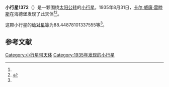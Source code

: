 {{Infobox planet
| bgcolour = #FFFFC0
| name = 1372 Haremari
| symbol = 
| image = 
| caption = 
| discovery = yes
| discovery_ref = 
| discoverer = [[卡尔·威廉·雷睦斯|卡尔·威廉·雷睦斯]]
| discovery_site = [[海德堡|海德堡]] 
| discovered = 1935年8月31日
| designations = yes
| mp_name = 
| named_after = 
| alt_names = 1935 QK/ 1928 DX / 1937 BD / 1944 QK / 1951 EW1 / 1953 OM / 1953 PZ
| mp_category = [[主带小行星|主带小行星]]
| orbit_ref = <ref name="a">[http://ssd.jpl.nasa.gov/sbdb.cgi?sstr=1372 1372 Haremari] {{Wayback|url=http://ssd.jpl.nasa.gov/sbdb.cgi?sstr=1372 |date=20201118063013 }}，小行星數據庫瀏覽器（JPL Small-Body Database Browser）－[[美国国家航空航天局|美国国家航空航天局]]喷气推进实验室</ref>
| epoch = 2456400.5 (2013年4月18日更新)
| aphelion = {{convert|3.172236965664553|AU|km|3|abbr=on|lk=out}}
| perihelion = {{convert|2.363128574615796|AU|km|3|abbr=on}}
| semimajor = {{convert|2.767682770140174|AU|km|3|abbr=on}}
| eccentricity = 0.146170724
| period = 1681.794361 [[日|日]]<br />4.6[[儒略年|儒略年]]
| avg_speed = 
| inclination = 16.45435504880236
| asc_node = 327.4849146953695
| mean_anomaly = 
| arg_peri = 88.44878101337555
| satellites = 
| physical_characteristics = yes
| dimensions = 
| mass = 
| density = 
| surface_grav = 
| escape_velocity = 
| sidereal_day = 
| axial_tilt = 
| pole_ecliptic_lat = 
| pole_ecliptic_lon = 
| albedo = 
| temperatures= 
| temp_name1 = 
| mean_temp_1 = 
| max_temp_1 = 
| temp_name2 = 
| max_temp_2 = 
| spectral_type = 
| abs_magnitude = 88.44878101337555
}}

'''小行星1372'''（{{lang-en|1372 Haremari}}）是一颗围绕[[太阳|太阳]][[公转|公转]]的[[小行星|小行星]]。1935年8月31日，[[卡尔·威廉·雷睦斯|卡尔·威廉·雷睦斯]]在海德堡发现了此天体<ref name="a" /><ref>{{cite news|title=小行星列表|url=http://cfa-www.harvard.edu/iau/lists/NumberedMPs.txt|accessdate=2013-07-08|newspaper=哈佛大学|archive-date=2008-05-17|archive-url=https://web.archive.org/web/20080517010638/http://cfa-www.harvard.edu/iau/lists/NumberedMPs.txt|dead-url=no}}</ref>。

这颗小行星的[[绝对星等|绝对星等]]为88.44878101337555等<ref name="a" />。

==参考文献==
{{reflist}}
{{Minor Planet Number|[[小行星1371|小行星1371]]|[[小行星1373|小行星1373]]}}

{{小天体}}
{{穀神星}}

[[Category:小行星带天体|Category:小行星带天体]]
[[Category:1935年发现的小行星|Category:1935年发现的小行星]]

{{asteroid-stub}}
